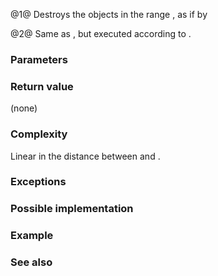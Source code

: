 {{cpp/title|destroy}}
{{cpp/memory/navbar}}
{{dcl begin}}
{{dcl header|memory}}
{{dcl rev multi|num=1
|since1=c++17|dcl1=
template&lt; class ForwardIt &gt;
void destroy( ForwardIt first, ForwardIt last );
|since2=c++20|dcl2=
template&lt; class ForwardIt &gt;
constexpr void destroy( ForwardIt first, ForwardIt last );
}}
{{dcl|num=2|since=c++17|
template&lt; class ExecutionPolicy, class ForwardIt &gt;
void destroy( ExecutionPolicy&amp;&amp; policy, ForwardIt first, ForwardIt last );
}}
{{dcl end}}
@1@ Destroys the  objects in the range {{range|first|last}}, as if by
{{source|1=
for (; first != last; ++first)
    std::destroy_at(std::addressof(*first));
}}

@2@ Same as {{v|1}}, but executed according to {{c|policy}}. {{cpp/algorithm/parallel overload precondition}}

===Parameters===
{{par begin}}
{{par|first, last|the range of elements to destroy}}
{{par exec pol}}
{{par hreq}}
{{par req named|ForwardIt|ForwardIterator}}
{{par req|No increment, assignment, comparison, or indirection through valid instances of {{tt|ForwardIt}} may throw exceptions.}}
{{par end}}

===Return value===
(none)

===Complexity===
Linear in the distance between {{c|first}} and {{c|last}}.

===Exceptions===
{{cpp/algorithm/parallel_exceptions_reporting_behavior|singular=yes}}

===Possible implementation===
{{eq fun|1=
template&lt;class ForwardIt&gt;
constexpr // since C++20
void destroy(ForwardIt first, ForwardIt last)
{
    for (; first != last; ++first)
        std::destroy_at(std::addressof(*first));
}
}}

===Example===
{{cpp/memory/destroy example|destroy}}

===See also===
{{dsc begin}}
{{dsc inc|cpp/memory/dsc destroy_n}}
{{dsc inc|cpp/memory/dsc destroy_at}}
{{dsc inc|cpp/memory/ranges/dsc destroy}}
{{dsc end}}

{{langlinks|es|ja|ru|zh}}